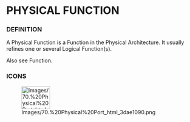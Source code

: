 
= PHYSICAL FUNCTION =

=== DEFINITION ===

A Physical Function is a Function in the Physical Architecture. It usually refines one or several Logical Function(s).


Also see Function.


=== ICONS ===

[[Image:Images/70.%20Physical%20Port_html_3dae1090.png|75x60px]]


<br>
<br>


<br>

